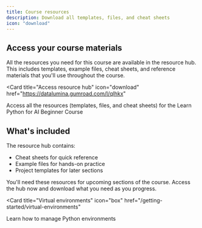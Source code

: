 ```yaml
---
title: Course resources
description: Download all templates, files, and cheat sheets
icon: "download"
---
```


## Access your course materials

All the resources you need for this course are available in the resource hub. This includes templates, example files, cheat sheets, and reference materials that you'll use throughout the course.

<Card
  title="Access resource hub"
  icon="download"
  href="https://datalumina.gumroad.com/l/qlhkx"
>
  Access all the resources (templates, files, and cheat sheets) for the Learn Python for AI Beginner Course
</Card>

## What's included

The resource hub contains:
- Cheat sheets for quick reference
- Example files for hands-on practice
- Project templates for later sections

<Note>
  You'll need these resources for upcoming sections of the course. Access the hub now and download what you need as you progress.
</Note>

<Card
  title="Virtual environments"
  icon="box"
  href="/getting-started/virtual-environments"
>
  Learn how to manage Python environments
</Card>

